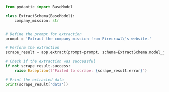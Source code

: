 ```python Python
from pydantic import BaseModel

class ExtractSchema(BaseModel):
    company_mission: str


# Define the prompt for extraction
prompt = 'Extract the company mission from Firecrawl\'s website.'

# Perform the extraction
scrape_result = app.extract(prompt=prompt, schema=ExtractSchema.model_json_schema())

# Check if the extraction was successful
if not scrape_result.success:
    raise Exception(f"Failed to scrape: {scrape_result.error}")

# Print the extracted data
print(scrape_result['data'])